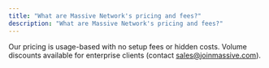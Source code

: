 ```yaml
---
title: "What are Massive Network's pricing and fees?"
description: "What are Massive Network's pricing and fees?"
---
```


Our pricing is usage-based with no setup fees or hidden costs. Volume discounts available for enterprise clients (contact [sales@joinmassive.com](mailto:sales@joinmassive.com)).